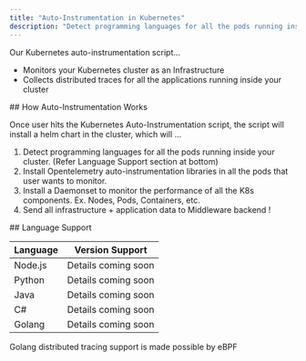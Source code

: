 ```yaml
---
title: "Auto-Instrumentation in Kubernetes"
description: "Detect programming languages for all the pods running inside your cluster"
---
```


Our Kubernetes auto-instrumentation script...
<ul>
    <li>Monitors your Kubernetes cluster as an Infrastructure</li>
    <li>Collects distributed traces for all the applications running inside your cluster</li>
</ul>
## How Auto-Instrumentation Works
<p>Once user hits the Kubernetes Auto-Instrumentation script, the script will install a helm chart in the cluster, which will ...</p>
<ol>
    <li>Detect programming languages for all the pods running inside your cluster. (Refer Language Support section at bottom)</li>
    <li>Install Opentelemetry auto-instrumentation libraries in all the pods that user wants to monitor.</li>
    <li>Install a Daemonset to monitor the performance of all the K8s components. Ex. Nodes, Pods, Containers, etc.</li>
    <li>Send all infrastructure + application data to Middleware backend !</li>
</ol>
## Language Support
<table>
    <thead>
    <tr>
        <th>Language</th>
        <th>Version Support</th>
    </tr>
    </thead>
    <tbody>
    <tr>
        <td>Node.js</td>
        <td>Details coming soon</td>
    </tr>
    <tr>
        <td>Python</td>
        <td>Details coming soon</td>
    </tr>
    <tr>
        <td>Java</td>
        <td>Details coming soon</td>
    </tr>
    <tr>
        <td>C#</td>
        <td>Details coming soon</td>
    </tr>
    <tr>
        <td>Golang</td>
        <td>Details coming soon</td>
    </tr>
    </tbody>
</table>

<Info> Golang distributed tracing support is made possible by eBPF </Info>

